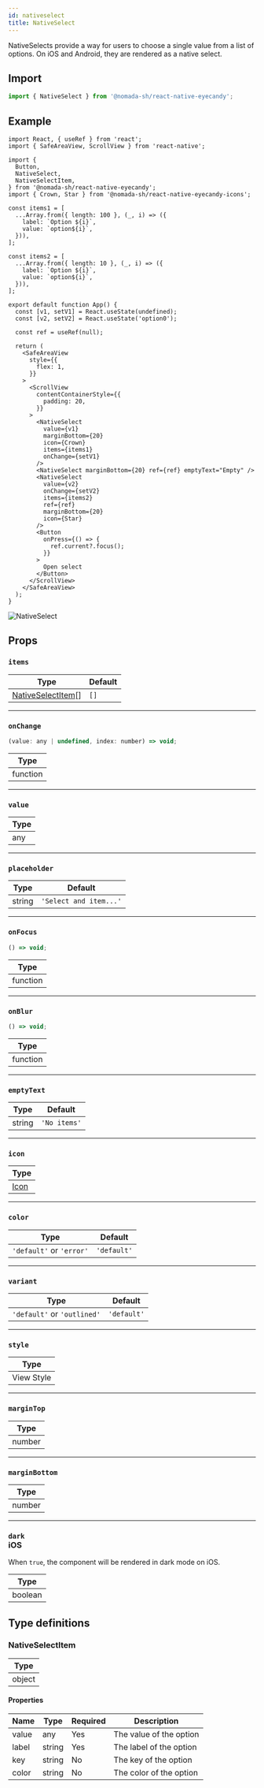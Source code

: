 ```yaml
---
id: nativeselect
title: NativeSelect
---
```


NativeSelects provide a way for users to choose a single value from a list of options. On iOS and Android, they are rendered as a native select.

## Import

```jsx
import { NativeSelect } from '@nomada-sh/react-native-eyecandy';
```

## Example

```SnackPlayer name=RN%20Eyecandy%20NativeSelect&supportedPlatforms=ios,android
import React, { useRef } from 'react';
import { SafeAreaView, ScrollView } from 'react-native';

import {
  Button,
  NativeSelect,
  NativeSelectItem,
} from '@nomada-sh/react-native-eyecandy';
import { Crown, Star } from '@nomada-sh/react-native-eyecandy-icons';

const items1 = [
  ...Array.from({ length: 100 }, (_, i) => ({
    label: `Option ${i}`,
    value: `option${i}`,
  })),
];

const items2 = [
  ...Array.from({ length: 10 }, (_, i) => ({
    label: `Option ${i}`,
    value: `option${i}`,
  })),
];

export default function App() {
  const [v1, setV1] = React.useState(undefined);
  const [v2, setV2] = React.useState('option0');

  const ref = useRef(null);

  return (
    <SafeAreaView
      style={{
        flex: 1,
      }}
    >
      <ScrollView
        contentContainerStyle={{
          padding: 20,
        }}
      >
        <NativeSelect
          value={v1}
          marginBottom={20}
          icon={Crown}
          items={items1}
          onChange={setV1}
        />
        <NativeSelect marginBottom={20} ref={ref} emptyText="Empty" />
        <NativeSelect
          value={v2}
          onChange={setV2}
          items={items2}
          ref={ref}
          marginBottom={20}
          icon={Star}
        />
        <Button
          onPress={() => {
            ref.current?.focus();
          }}
        >
          Open select
        </Button>
      </ScrollView>
    </SafeAreaView>
  );
}
```

![NativeSelect](../assets/components/nativeselect.gif)

## Props

### `items`

| Type                                    | Default |
| --------------------------------------- | ------- |
| [NativeSelectItem](#nativeselectitem)[] | `[]`    |

---

### `onChange`

```jsx
(value: any | undefined, index: number) => void;
```

| Type     |
| -------- |
| function |

---

### `value`

| Type |
| ---- |
| any  |

---

### `placeholder`

| Type   | Default                |
| ------ | ---------------------- |
| string | `'Select and item...'` |

---

### `onFocus`

```jsx
() => void;
```

| Type     |
| -------- |
| function |

---

### `onBlur`

```jsx
() => void;
```

| Type     |
| -------- |
| function |

---

### `emptyText`

| Type   | Default      |
| ------ | ------------ |
| string | `'No items'` |

---

### `icon`

| Type             |
| ---------------- |
| [Icon](../icons) |

---

### `color`

| Type                     | Default     |
| ------------------------ | ----------- |
| `'default'` or `'error'` | `'default'` |

---

### `variant`

| Type                        | Default     |
| --------------------------- | ----------- |
| `'default'` or `'outlined'` | `'default'` |

---

### `style`

| Type       |
| ---------- |
| View Style |

---

### `marginTop`

| Type   |
| ------ |
| number |

---

### `marginBottom`

| Type   |
| ------ |
| number |

---

### `dark` <div class="label ios">iOS</div>

When `true`, the component will be rendered in dark mode on iOS.

| Type    |
| ------- |
| boolean |

## Type definitions

### NativeSelectItem

| Type   |
| ------ |
| object |

#### Properties

| Name  | Type   | Required | Description             |
| ----- | ------ | -------- | ----------------------- |
| value | any    | Yes      | The value of the option |
| label | string | Yes      | The label of the option |
| key   | string | No       | The key of the option   |
| color | string | No       | The color of the option |
